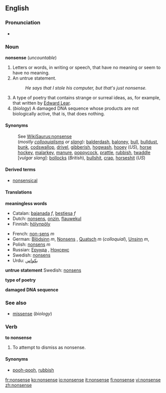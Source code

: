 ==English==

===Pronunciation===
*{{audio|en-us-nonsense.ogg|Audio (US)}}

===Noun===
'''nonsense''' (''uncountable'')

#Letters or words, in writing or speech, that have no meaning or seem to have no meaning.
#An untrue statement.
#:''He says that I stole his computer, but that's just nonsense.''
#A type of poetry that contains strange or surreal ideas, as, for example, that written by [[w:Edward Lear|Edward Lear]].
# (''biology'') A damaged DNA sequence whose products are not biologically active, that is, that does nothing.

====Synonyms====
:See [[WikiSaurus:nonsense]]
:(''mostly [[colloquialism]]s or [[slang]]''): [[balderdash]], [[baloney]], [[bull]], [[bulldust]], [[bunk]], [[codswallop]], [[drivel]], [[gibberish]], [[hogwash]], [[hooey]] (''US''),  [[horse hockey]], [[malarkey]], [[manure]], [[poppycock]], [[prattle]], [[rubbish]], [[twaddle]]
:[''vulgar slang'']: [[bollocks]] (''British''), [[bullshit]], [[crap]], [[horseshit]] (''US'')

====Derived terms====
*[[nonsensical]]

====Translations====

'''meaningless words'''
{{top}}
*Catalan: [[bajanada]] ''f'', [[bestiesa]] ''f''
*Dutch: [[nonsens]], [[onzin]], [[flauwekul]]
*Finnish: [[hölynpöly]]
{{mid}}
*French: [[non-sens]] ''m''
*German: [[Blödsinn]] ''m'', [[Nonsens]] {{m}}, [[Quatsch]] ''m'' (''colloquial''), [[Unsinn]] ''m'', 
*Polish: [[nonsens]] ''m''
*Russian: [[Ерунда]] {{f}}, [[Нонсенс]] {{m}}
*Swedish: [[nonsens]] {{n}}
*Urdu: [[بکواس]]
{{bottom}}

'''untrue statement'''
{{top}}
{{mid}}
Swedish: [[nonsens]] {{n}}
{{bottom}}

'''type of poetry'''
{{top}}
{{mid}}
{{bottom}}

'''damaged DNA sequence'''
{{top}}
{{mid}}
{{bottom}}

===See also===
*[[missense]] (''biology'')

===Verb===
'''to nonsense'''

#To attempt to dismiss as nonsense.

====Synonyms====
*[[pooh-pooh]], [[rubbish]]

[[fr:nonsense]]
[[ko:nonsense]]
[[io:nonsense]]
[[it:nonsense]]
[[fi:nonsense]]
[[vi:nonsense]]
[[zh:nonsense]]